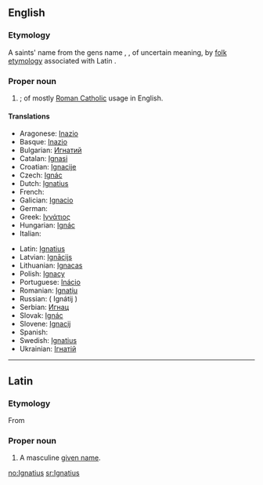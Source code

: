 ==English==

===Etymology===
A saints' name from the {{etyl|la}} gens name {{term|Ignatius|lang=la}}, {{term|Egnatius|lang=la}}, of uncertain meaning, by [[folk etymology]] associated with Latin {{term|ignis||fire|lang=la}}.

===Proper noun===
{{en-proper noun}}

# {{given name|male}}; of mostly [[Roman Catholic]] usage in English.

====Translations====
{{trans-top|male given name}}
* Aragonese: [[Inazio]]
* Basque: [[Inazio]]
* Bulgarian: [[Игнатий]]
* Catalan: [[Ignasi]]
* Croatian: [[Ignacije]]
* Czech: [[Ignác]]
* Dutch: [[Ignatius]]
* French: {{t-|fr|Ignace}}
* Galician: [[Ignacio]]
* German: {{t-|de|Ignaz}}
* Greek: [[Ιγνάτιος]]
* Hungarian: [[Ignác]]
* Italian: {{t-|it|Ignazio}}
{{trans-mid}}
* Latin: [[Ignatius]]
* Latvian: [[Ignācijs]]
* Lithuanian: [[Ignacas]]
* Polish: [[Ignacy]]
* Portuguese: [[Inácio]]
* Romanian: [[Ignaţiu]]
* Russian: {{t|ru|Игнатий|sc=Cyrl}} ( Ignátij )
* Serbian: [[Игнац]]
* Slovak: [[Ignác]]
* Slovene: [[Ignacij]]
* Spanish: {{t+|es|Ignácio}}
* Swedish: [[Ignatius]]
* Ukrainian: [[Ігнатій]]
{{trans-bottom}}

----

==Latin==

===Etymology===
From {{etyl|grc|la}}

===Proper noun===
{{la-proper noun|Ignātius|Ignatii|Ignātiī|m|second}}

# A masculine [[given name]].

[[no:Ignatius]]
[[sr:Ignatius]]
